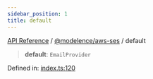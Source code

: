 ```yaml
---
sidebar_position: 1
title: default
---
```


[API Reference](/api-reference/@modelence/aws-ses/variables/../../../index) / [@modelence/aws-ses](/api-reference/@modelence/aws-ses/variables/../index) / default

> **default**: `EmailProvider`

Defined in: [index.ts:120](https://github.com/modelence/modelence/blob/58d9840d767e7a8a0d115fc2e0a7f7e6118771e6/packages/aws-ses/src/index.ts#L120)

